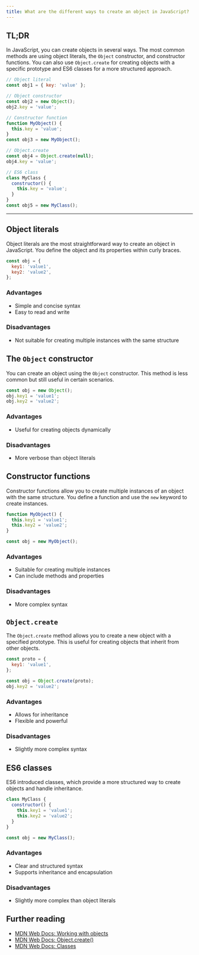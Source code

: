 ```yaml
---
title: What are the different ways to create an object in JavaScript?
---
```


## TL;DR

In JavaScript, you can create objects in several ways. The most common methods are using object literals, the `Object` constructor, and constructor functions. You can also use `Object.create` for creating objects with a specific prototype and ES6 classes for a more structured approach.

```js
// Object literal
const obj1 = { key: 'value' };

// Object constructor
const obj2 = new Object();
obj2.key = 'value';

// Constructor function
function MyObject() {
  this.key = 'value';
}
const obj3 = new MyObject();

// Object.create
const obj4 = Object.create(null);
obj4.key = 'value';

// ES6 class
class MyClass {
  constructor() {
    this.key = 'value';
  }
}
const obj5 = new MyClass();
```

---

## Object literals

Object literals are the most straightforward way to create an object in JavaScript. You define the object and its properties within curly braces.

```js
const obj = {
  key1: 'value1',
  key2: 'value2',
};
```

### Advantages

- Simple and concise syntax
- Easy to read and write

### Disadvantages

- Not suitable for creating multiple instances with the same structure

## The `Object` constructor

You can create an object using the `Object` constructor. This method is less common but still useful in certain scenarios.

```js
const obj = new Object();
obj.key1 = 'value1';
obj.key2 = 'value2';
```

### Advantages

- Useful for creating objects dynamically

### Disadvantages

- More verbose than object literals

## Constructor functions

Constructor functions allow you to create multiple instances of an object with the same structure. You define a function and use the `new` keyword to create instances.

```js
function MyObject() {
  this.key1 = 'value1';
  this.key2 = 'value2';
}

const obj = new MyObject();
```

### Advantages

- Suitable for creating multiple instances
- Can include methods and properties

### Disadvantages

- More complex syntax

## `Object.create`

The `Object.create` method allows you to create a new object with a specified prototype. This is useful for creating objects that inherit from other objects.

```js
const proto = {
  key1: 'value1',
};

const obj = Object.create(proto);
obj.key2 = 'value2';
```

### Advantages

- Allows for inheritance
- Flexible and powerful

### Disadvantages

- Slightly more complex syntax

## ES6 classes

ES6 introduced classes, which provide a more structured way to create objects and handle inheritance.

```js
class MyClass {
  constructor() {
    this.key1 = 'value1';
    this.key2 = 'value2';
  }
}

const obj = new MyClass();
```

### Advantages

- Clear and structured syntax
- Supports inheritance and encapsulation

### Disadvantages

- Slightly more complex than object literals

## Further reading

- [MDN Web Docs: Working with objects](https://developer.mozilla.org/en-US/docs/Web/JavaScript/Guide/Working_with_Objects)
- [MDN Web Docs: Object.create()](https://developer.mozilla.org/en-US/docs/Web/JavaScript/Reference/Global_Objects/Object/create)
- [MDN Web Docs: Classes](https://developer.mozilla.org/en-US/docs/Web/JavaScript/Reference/Classes)

